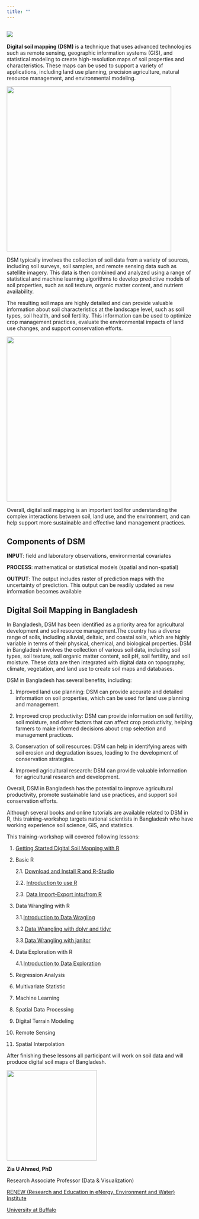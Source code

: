 ```yaml
---
title: ""
---
```


## ![](Image/banner.png)

**Digital soil mapping (DSM)** is a technique that uses advanced technologies such as remote sensing, geographic information systems (GIS), and statistical modeling to create high-resolution maps of soil properties and characteristics. These maps can be used to support a variety of applications, including land use planning, precision agriculture, natural resource management, and environmental modeling.

![](Image/flow_dsm.png){width="444"}

DSM typically involves the collection of soil data from a variety of sources, including soil surveys, soil samples, and remote sensing data such as satellite imagery. This data is then combined and analyzed using a range of statistical and machine learning algorithms to develop predictive models of soil properties, such as soil texture, organic matter content, and nutrient availability.

The resulting soil maps are highly detailed and can provide valuable information about soil characteristics at the landscape level, such as soil types, soil health, and soil fertility. This information can be used to optimize crop management practices, evaluate the environmental impacts of land use changes, and support conservation efforts.

![](Image/DSM.png){width="444"}

Overall, digital soil mapping is an important tool for understanding the complex interactions between soil, land use, and the environment, and can help support more sustainable and effective land management practices.

## Components of DSM

**INPUT**: field and laboratory observations, environmental covariates

**PROCESS**: mathematical or statistical models (spatial and non-spatial)

**OUTPUT**: The output includes raster of prediction maps with the uncertainty of prediction. This output can be readily updated as new information becomes available

## Digital Soil Mapping in Bangladesh

In Bangladesh, DSM has been identified as a priority area for agricultural development and soil resource management.The country has a diverse range of soils, including alluvial, deltaic, and coastal soils, which are highly variable in terms of their physical, chemical, and biological properties. DSM in Bangladesh involves the collection of various soil data, including soil types, soil texture, soil organic matter content, soil pH, soil fertility, and soil moisture. These data are then integrated with digital data on topography, climate, vegetation, and land use to create soil maps and databases.

DSM in Bangladesh has several benefits, including:

1.  Improved land use planning: DSM can provide accurate and detailed information on soil properties, which can be used for land use planning and management.

2.  Improved crop productivity: DSM can provide information on soil fertility, soil moisture, and other factors that can affect crop productivity, helping farmers to make informed decisions about crop selection and management practices.

3.  Conservation of soil resources: DSM can help in identifying areas with soil erosion and degradation issues, leading to the development of conservation strategies.

4.  Improved agricultural research: DSM can provide valuable information for agricultural research and development.

Overall, DSM in Bangladesh has the potential to improve agricultural productivity, promote sustainable land use practices, and support soil conservation efforts.

Although several books and online tutorials are available related to DSM in R, this training-workshop targets national scientists in Bangladesh who have working experience soil science, GIS, and statistics.

This training-workshop will covered following lessons:

1.  [Getting Started Digital Soil Mapping with R](getting-started-r.html)

2.  Basic R

    2.1. [Download and Install R and R-Studio](download-install-r.html)

    2.2. [Introduction to use R](intoduction-to-r.html)

    2.3. [Data Import-Export into/from R](data-export-import.html)

3.  Data Wrangling with R

    3.1.[Introduction to Data Wragling](data-wragling-basic.html)

    3.2.[Data Wrangling with dplyr and tidyr](data-wrgaling-dplyr.html)

    3.3.[Data Wrangling with janitor](data-wrgaling-janitor.html)

4.  Data Exploration with R

    4.1.[Introduction to Data Exploration](data-exploration-basic.html)


5.  Regression Analysis

6.  Multivariate Statistic

7.  Machine Learning

8.  Spatial Data Processing

9.  Digital Terrain Modeling

10. Remote Sensing

11. Spatial Interpolation

After finishing these lessons all participant will work on soil data and will produce digital soil maps of Bangladesh.

![](Image/zia.png){width="243"}

**Zia U Ahmed, PhD**

Research Associate Professor (Data & Visualization)

[RENEW (Research and Education in eNergy, Environment and Water) Institute](http://www.buffalo.edu/renew.html)

[University at Buffalo](http://www.buffalo.edu/)
